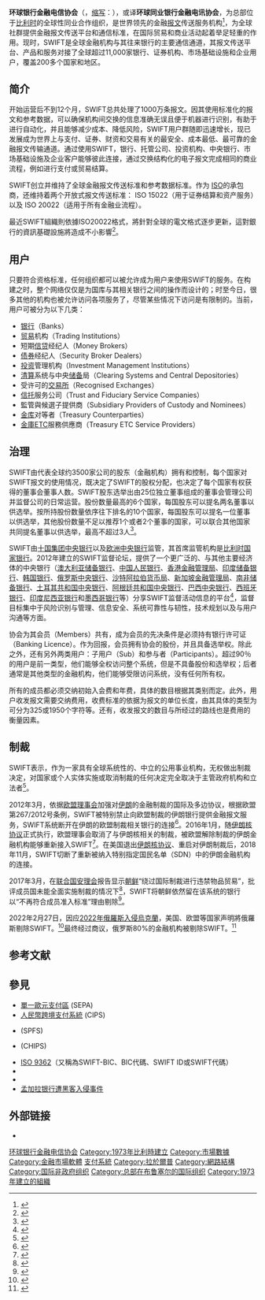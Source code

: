 {{redirect2|SWIFT|名为“swift”或“Swift”的事物|Swift}}
{{noteTA
|G1 = IT
|1=zh-tw:營運;zh-cn:运营;
|2=zh-tw:全球;zh-cn:环球;
}}
{{Infobox company
| name = 环球银行金融电信协会
| name_en = S.W.I.F.T. SCRL
| logo = 
| type = [[合作社|合作社]]<ref>{{cite web |title=CBE Public Search |url=https://kbopub.economie.fgov.be/kbopub/toonondernemingps.html?lang=en&ondernemingsnummer=413330856 |website=kbopub.economie.fgov.be |publisher=FPS Economy, SMEs, Self-Employed and Energy |access-date=27 February 2022}}</ref>
| key_people = Yawar Shah <br>{{small|(董事會主席)}}<br> Gottfried Leibbrandt<br> {{small|(執行長)}}
| slogan = 
| foundation = {{start date and age|1973|5|3|df=y}}
| location = {{比利时}}[[拉于尔普|拉于尔普]]
| num_employees = >3000
| industry = [[金融科技|金融科技]]
| products = {{le|SWIFT信息類型|SWIFT:Message Types}}
| homepage = {{URL|www.swift.com}}
}}

'''环球银行金融电信协会'''（{{lang-en|'''S'''ociety for '''W'''orldwide '''I'''nterbank '''F'''inancial '''T'''elecommunication}}，[[缩写|缩写]]：'''{{lang|en|SWIFT}}'''），或译'''环球同业银行金融电讯协会'''，为总部位于[[比利时|比利时]]的全球性同业合作组织，是世界领先的金融[[报文|报文]]传送服务机构<ref>{{cite web |title=Swift Company Information |url=http://www.swift.com/about_swift/company_information/index.page?lang=en |publisher=[[SWIFT|SWIFT]] |date=9 March 2010 |accessdate=7 December 2016 |archive-date=2012-11-14 |archive-url=https://web.archive.org/web/20121114013129/http://www.swift.com/about_swift/company_information/index.page?lang=en |dead-url=no }}</ref>，为全球社群提供金融报文传送平台和通信标准，在国际贸易和商业活动起着举足轻重的作用。现时，SWIFT是全球金融机构与其往来银行的主要通信通道，其报文传送平台、产品和服务对接了全球超过11,000家银行、证券机构、市场基础设施和企业用户，覆盖200多个国家和地区。

== 简介 ==
{{Citation needed|SWIFT成立于1971年，以“提供全球共享的金融报文传送服务、创造一种国际金融报文传送通用语言”为宗旨。在此之前，银行使用结合电话和电报技术的{{link-en|Telex (网络)|Telex|Telex}}网络手动验证跨境支付信息，效率低下、成本高昂。1927年，SWIFT推出开创性的报文传送服务，来自22个国家的518家机构连接到SWIFT的报文传送服务，随后被广泛用于银行跨境转账相关的指令通信。|time=2022-06-14T03:09:42+00:00}}开始运营后不到12个月，SWIFT总共处理了1000万条报文。因其使用标准化的报文和参考数据，可以确保机构间交换的信息准确无误且便于机器进行识别，有助于进行自动化，并且能够减少成本、降低风险，SWIFT用户群随即迅速增长，现已发展成为世界上与支付、证券、财资和交易有关的最安全、成本最低、最可靠的金融报文传输通道。通过使用SWIFT，银行、托管公司、投资机构、中央银行、市场基础设施及企业客户能够彼此连接，通过交换结构化的电子报文完成相同的商业流程，例如进行支付或贸易结算。

SWIFT创立并维持了全球金融报文传送标准和参考数据标准。作为 [[ISO|ISO]]的承包商，还维持着两个开放式报文传送标准： ISO 15022（用于证券结算和资产服务）以及 ISO 20022（适用于所有金融业流程）。

最近SWIFT組織則依據ISO20022格式，將針對全球的電文格式逐步更新，這對銀行的資訊基礎設施將造成不小影響<ref>{{cite web |author1=小金斧 |title=跨境匯款新格式(SWIFT ISO20022)對銀行的挑戰 |url=https://goldenaxes.net/iso20022_bank_challenge/ |website=小金斧}}</ref>。

==用户==
只要符合资格标准，任何组织都可以被允许成为用户来使用SWIFT的服务。在构建之时，整个网络仅仅是为国库与其相关银行之间的操作而设计的；时至今日，很多其他的机构也被允许访问各项服务了，尽管某些情况下访问是有限制的。当前，用户可被分为以下几类：
*[[银行|银行]]（Banks）
*[[贸易|贸易]]机构（Trading Institutions）
*短期[[信贷|信贷]]经纪人（Money Brokers）
*[[债券|债券]]经纪人（Security Broker Dealers）
*[[投资|投资]]管理机构（Investment Management Institutions）
*[[清算|清算]]系统与中央[[储备|储备]]局（Clearing Systems and Central Depositories）
*受许可的[[交易所|交易所]]（Recognised Exchanges）
*[[信托|信托]]服务公司（Trust and Fiduciary Service Companies）
*監管與候選子提供商（Subsidiary Providers of Custody and Nominees）
*[[金库|金库]]对等者（Treasury Counterparties）
*[[金庫|金庫]]ETC服務供應商（Treasury ETC Service Providers）

== 治理 ==
SWIFT由代表全球约3500家公司的股东（金融机构）拥有和控制，每个国家对SWIFT报文的使用情况，既决定了SWIFT的股权分配，也决定了每个国家有权获得的董事会董事人数。SWIFT股东选举出由25位独立董事组成的董事会管理公司并监督公司的日常运营。股份数量最高的6个国家，每国股东可以提名两名董事以供选举。按所持股份数量依序往下排名的10个国家，每国股东可以提名一位董事以供选举，其他股份数量不足以推荐1个或者2个董事的国家，可以联合其他国家共同提名董事以供选举，最高不超过3人<ref>{{Cite web|title=SWIFT公司治理|url=https://www.swift.com/zh-hans/about-us/organisation-governance/swift-governance|access-date=2022-02-27|work=SWIFT - The global provider of secure financial messaging services|language=zh-hans}}</ref>。

SWIFT由[[十国集团|十国集团]][[中央银行|中央银行]]以及[[欧洲中央银行|欧洲中央银行]]监管，其首席监管机构是[[比利时国家银行|比利时国家银行]]。2012年建立的SWIFT监督论坛，提供了一个更广泛的、与其他主要经济体的中央银行（[[澳大利亚储备银行|澳大利亚储备银行]]、[[中国人民银行|中国人民银行]]、[[香港金融管理局|香港金融管理局]]、[[印度储备银行|印度储备银行]]、[[韩国银行|韩国银行]]、[[俄罗斯中央银行|俄罗斯中央银行]]、[[沙烏地阿拉伯貨幣局|沙特阿拉伯货币局]]、[[新加坡金融管理局|新加坡金融管理局]]、[[南非储备银行|南非储备银行]]、[[土耳其共和国中央银行|土耳其共和国中央银行]]、[[阿根廷共和国中央银行|阿根廷共和国中央银行]]、[[巴西中央銀行|巴西中央银行]]、[[西班牙银行|西班牙银行]]、[[印度尼西亚银行|印度尼西亚银行]]和[[墨西哥银行|墨西哥银行]]等）分享SWIFT监督活动信息的平台<ref>{{Cite web|title=SWIFT oversight|url=https://www.swift.com/about-us/organisation-governance/swift-oversight|access-date=2022-02-27|work=SWIFT - The global provider of secure financial messaging services|language=en}}</ref>，监督目标集中于风险识别与管理、信息安全、系统可靠性与韧性，技术规划以及与用户沟通等方面。

协会为其会员（Members）共有，成为会员的先决条件是必须持有银行许可证（Banking Licence）。作为回报，会员拥有协会的股份，并且具备选举权。除此之外，还有另外两类用户：子用户（Sub）和参与者（Participants）。超过90％的用户是前一类型，他们能够全权访问整个系统，但是不具备股份和选举权；后者通常是其他类型的金融机构，他们能够受限访问系统，没有任何所有权。

所有的成员都必须交纳初始入会费和年费，具体的数目根据其类别而定。此外，用户收发报文需要交纳费用，收费标准的依据为报文的单位长度，由其具体的类型为可分为325或1950个字符等。还有，收发报文的数目与所经过的路线也是费用的衡量因素。

== 制裁 ==
SWIFT表示，作为一家具有全球系统性的、中立的公用事业机构，无权做出制裁决定，对国家或个人实体实施或取消制裁的任何决定完全取决于主管政府机构和立法者<ref>{{Cite web|title=SWIFT and sanctions|url=https://www.swift.com/about-us/legal/compliance-0/swift-and-sanctions|access-date=2022-02-27|work=SWIFT - The global provider of secure financial messaging services|language=en}}</ref>。

2012年3月，依据[[欧盟理事会|欧盟理事会]]加强对[[伊朗|伊朗]]的金融制裁的国际及多边协议，根据欧盟第267/2012号条例，SWIFT被特别禁止向欧盟制裁的伊朗银行提供金融报文服务，SWIFT系统断开在伊朗的欧盟制裁相关银行的连接<ref>{{Cite web|title=SWIFT instructed to disconnect sanctioned Iranian banks following EU Council decision|url=https://www.swift.com/insights/press-releases/swift-instructed-to-disconnect-sanctioned-iranian-banks-following-eu-council-decision|access-date=2022-02-27|date=2012-03-15|work=SWIFT - The global provider of secure financial messaging services|language=en}}</ref>。2016年1月，随[[伊朗核协议|伊朗核协议]]正式执行，欧盟理事会取消了与伊朗核相关的制裁，被欧盟解除制裁的伊朗金融机构能够重新接入SWIFT<ref>{{Cite web|title=Update: Iran Sanctions Agreement|url=https://www.swift.com/insights/press-releases/update_iran-sanctions-agreement|access-date=2022-02-27|date=2016-01-17|work=SWIFT - The global provider of secure financial messaging services|language=en}}</ref>。在美国退出[[伊朗核协议|伊朗核协议]]、重启对伊朗制裁后，2018年11月，SWIFT切断了重新被纳入特别指定国民名单（SDN）中的伊朗金融机构的连接。

2017年3月，在[[联合国安理会|联合国安理会]]报告显示[[朝鲜民主主义人民共和国|朝鲜]]“绕过国际制裁进行违禁物品贸易”，批评成员国未能全面实施制裁的情况下<ref>{{Cite web|title=North Korea flouting sanctions with illegal arms trade, report finds|url=https://www.cnn.com/2017/03/01/asia/north-korea-arms-smuggling/index.html|access-date=2022-02-27|last=CNN|first=James Griffiths|work=CNN}}</ref>，SWIFT将朝鲜依然留在该系统的银行以“不再符合成员准入标准”理由剔除<ref>{{Cite web|title=Swift切断朝鲜与全球银行系统所有联系|url=http://www.ftchinese.com/story/001071819|access-date=2022-02-27|work=FT中文网}}</ref>。

2022年2月27日，因应[[2022年俄羅斯入侵烏克蘭|2022年俄羅斯入侵烏克蘭]]，美国、欧盟等国家声明將俄羅斯剔除SWIFT。<ref>{{cite news|url= https://tw.appledaily.com/international/20220227/VPVKUPSIZBFGPGSZXQCXH3MATM/ |title= 西方國家聯合聲明　確認將俄羅斯踢出SWIFT |publisher=[[蘋果日報_(台灣)|蘋果日報]]|date=2022-02-27|accessdate=2022-02-27|language=zh-tw}}</ref>最终经过商议，俄罗斯80%的金融机构被剔除SWIFT。<ref>{{cite news|title=美欧宣布将部分俄银行排除出SWIFT支付系统|url=http://www.news.cn/world/2022-02/27/c_1128419819.htm|author=邓仙来|publisher=[[新华社|新华社]]|date=2022-02-27|accessdate=2022-02-28|language=zh}}</ref>

== 参考文献 ==
{{Reflist}}

==參見==
* [[單一歐元支付區|單一歐元支付區]] (SEPA)
* [[人民幣跨境支付系統|人民幣跨境支付系統]] (CIPS)
* {{tsl|en|SPFS|金融信息传输系统|金融信息传输系统}} (SPFS)
* {{le|銀行間支付結算系統|Clearing House Interbank Payments System}}(CHIPS)
* [[ISO_9362|ISO 9362]]（又稱為SWIFT-BIC、BIC代碼、SWIFT ID或SWIFT代碼）
* {{tsl|en|ISO 15022|}}
* {{tsl|en|ISO 20022|}}
* [[孟加拉银行遭黑客入侵事件|孟加拉银行遭黑客入侵事件]]

== 外部链接 ==
* {{Official website|https://www.swift.com/}}


{{Authority control}}

{{DEFAULTSORT:Society For Worldwide Interbank Financial Telecommunication}}
[[Category:环球银行金融电信协会|]]
[[Category:1973年比利時建立|Category:1973年比利時建立]]
[[Category:市場數據|Category:市場數據]]
[[Category:金融市場軟體|Category:金融市場軟體]]
[[Category:支付系統|]]
[[Category:拉於爾普|Category:拉於爾普]]
[[Category:網路結構|Category:網路結構]]
[[Category:国际非政府组织|Category:国际非政府组织]]
[[Category:总部在布鲁塞尔的国际组织|Category:总部在布鲁塞尔的国际组织]]
[[Category:1973年建立的組織|Category:1973年建立的組織]]
